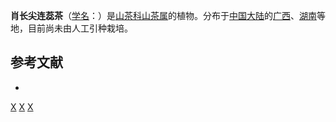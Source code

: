 {{Speciesbox 
| taxon = Camellia subacutissima
| authority = Chang
}}

'''肖长尖连蕊茶'''（[[学名|学名]]：{{lang|la|''Camellia subacutissima''}}）是[[山茶科|山茶科]][[山茶属|山茶属]]的植物。分布于[[中国大陆|中国大陆]]的[[广西|广西]]、[[湖南|湖南]]等地，目前尚未由人工引种栽培。

== 参考文献 ==
<div class="references-small">
* {{cite web| url =http://www.bioinfo.cn/db05/KmzwSpecies.php?action=view&id=29050| title =肖长尖连蕊茶| work =《中国高等植物数据库全库》| publisher =中国科学院微生物研究所| author =昆明植物研究所| accessdate =2009-02-26}}{{dead link|date=2018年4月 |bot=InternetArchiveBot |fix-attempted=yes }}
</div>
{{Taxonbar|from=Q15232728}}

[[Category:山茶属|X]]
[[Category:广西植物|X]]
[[Category:湖南植物|X]]